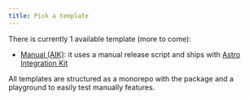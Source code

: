 ```yaml
---
title: Pick a template
---
```


There is currently 1 available template (more to come):

- [Manual (AIK)](/templates/manual-kit/): it uses a manual release script and ships with [Astro Integration Kit](https://astro-integration-kit.netlify.app/)

All templates are structured as a monorepo with the package and a playground to easily test manually features.
